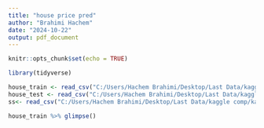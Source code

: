 ```yaml
---
title: "house price pred"
author: "Brahimi Hachem"
date: "2024-10-22"
output: pdf_document
---
```


```r
knitr::opts_chunk$set(echo = TRUE)

```

```r
library(tidyverse)
```
```r
house_train <- read_csv("C:/Users/Hachem Brahimi/Desktop/Last Data/kaggle comp/kaggle-comp-/house price/train.csv")
house_test <- read_csv("C:/Users/Hachem Brahimi/Desktop/Last Data/kaggle comp/kaggle-comp-/house price/test.csv")
ss<- read_csv("C:/Users/Hachem Brahimi/Desktop/Last Data/kaggle comp/kaggle-comp-/house price/sample_submission.csv")
```
```r
house_train %>% glimpse()
```

